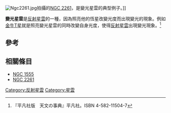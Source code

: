 [[File:Ngc2261.jpg|right]]拍攝的[[NGC_2261|NGC 2261]]，是變光星雲的典型例子。]]

'''變光星雲'''是[[反射星雲|反射星雲]]的一種，因為照亮他的恆星改變光度而出現變光的現象。例如[[金牛T星|金牛T星]]就是照亮變光星雲的同時改變自身光度，使得[[反射星雲|反射星雲]]出現變光現象。<ref name=heibon1>『平凡社版　天文の事典』平凡社。ISBN 4-582-11504-7</ref>
==參考==
{{reflist}}
== 相關條目 ==
*[[NGC_1555|NGC 1555]]
*[[NGC_2261|NGC 2261]]

{{nebula}}

[[Category:反射星雲|Category:反射星雲]]
[[Category:星雲|Category:星雲]]